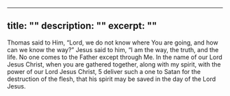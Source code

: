 ---
title: ""
description: ""
excerpt: ""
----
<Verse book="John" verse="14:5-6" version="NKJV">
Thomas said to Him, “Lord, we do not know where You are going, and how can we know the way?” Jesus said to him, “I am the way, the truth, and the life. No one comes to the Father except through Me.
</Verse>

<Verse book="1 Corinthians" verse="5:4-5" version="NKJV">
In the name of our Lord Jesus Christ, when you are gathered together, along with my spirit, with the power of our Lord Jesus Christ, 5 deliver such a one to Satan for the destruction of the flesh, that his spirit may be saved in the day of the Lord Jesus.
</Verse>
